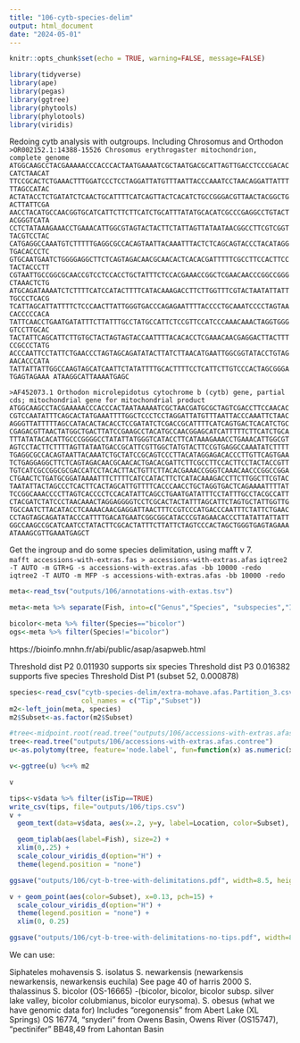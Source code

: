 ```yaml
---
title: "106-cytb-species-delim"
output: html_document
date: "2024-05-01"
---
```


```r
knitr::opts_chunk$set(echo = TRUE, warning=FALSE, message=FALSE)
```


```r
library(tidyverse)
library(ape)
library(pegas)
library(ggtree)
library(phytools)
library(phylotools)
library(viridis)
```

Redoing cytb analysis with outgroups. Including Chrosomus and Orthodon
`>OR002152.1:14388-15526 Chrosomus erythrogaster mitochondrion, complete genome
ATGGCAAGCCTACGAAAAACCCACCCACTAATGAAAATCGCTAATGACGCATTAGTTGACCTCCCGACACCATCTAACAT
TTCCGCACTCTGAAACTTTGGATCCCTCCTAGGATTATGTTTAATTACCCAAATCCTAACAGGATTATTTTTAGCCATAC
ACTATACCTCTGATATCTCAACTGCATTTTCATCAGTTACTCACATCTGCCGGGACGTTAACTACGGCTGACTTATTCGA
AACCTACATGCCAACGGTGCATCATTCTTCTTCATCTGCATTTATATGCACATCGCCCGAGGCCTGTACTACGGGTCATA
CCTCTATAAAGAAACCTGAAACATTGGCGTAGTACTACTTCTATTAGTTATAATAACGGCCTTCGTCGGTTACGTCCTAC
CATGAGGCCAAATGTCTTTTTGAGGCGCCACAGTAATTACAAATTTACTCTCAGCAGTACCCTACATAGGTGACACCCTC
GTGCAATGAATCTGGGGAGGCTTCTCAGTAGACAACGCAACACTCACACGATTTTTCGCCTTCCACTTCCTACTACCCTT
CGTAATTGCCGGCGCAACCGTCCTCCACCTGCTATTTCTCCACGAAACCGGCTCGAACAACCCGGCCGGGCTAAACTCTG
ATGCAGATAAAATCTCTTTTCATCCATACTTTTCATACAAAGACCTTCTTGGTTTCGTACTAATATTATTTGCCCTCACG
TCATTAGCATTATTTTCTCCCAACTTATTGGGTGACCCAGAGAATTTTACCCCTGCAAATCCCCTAGTAACACCCCCACA
TATTCAACCTGAATGATATTTCTTATTTGCCTATGCCATTCTCCGTTCCATCCCAAACAAACTAGGTGGGGTCCTTGCAC
TACTATTCAGCATTCTTGTGCTACTAGTAGTACCAATTTTACACACCTCGAAACAACGAGGACTTACTTTCCGCCCTATG
ACCCAATTCCTATTCTGAACCCTAGTAGCAGATATACTTATCTTAACATGAATTGGCGGTATACCTGTAGAACACCCATA
TATTATTATTGGCCAAGTAGCATCAATTCTATATTTTGCACTTTTCCTCATTCTTGTCCCACTAGCGGGATGAGTAGAAA
ATAAGGCATTAAAATGAGC`

`>AF452073.1 Orthodon microlepidotus cytochrome b (cytb) gene, partial cds; mitochondrial gene for mitochondrial product
ATGGCAAGCCTACGAAAAACCCACCCACTAATAAAAATCGCTAACGATGCGCTAGTCGACCTTCCAACAC
CGTCCAATATTTCAGCACTATGAAATTTTGGCTCCCTCCTAGGATTATGTTTAATTACCCAAATTCTAAC
AGGGTTATTTTTAGCCATACACTACACCTCCGATATCTCGACCGCATTTTCATCAGTGACTCACATCTGC
CGAGACGTTAACTATGGCTGACTTATCCGAAGCCTACATGCCAACGGAGCATCATTTTTCTTCATCTGCA
TTTATATACACATTGCCCGGGGCCTATATTATGGGTCATACCTTCATAAAGAAACCTGAAACATTGGCGT
AGTCCTACTTCTTTTAGTTATAATGACCGCATTCGTTGGCTATGTACTTCCGTGAGGCCAAATATCTTTT
TGAGGCGCCACAGTAATTACAAATCTGCTATCCGCAGTCCCTTACATAGGAGACACCCTTGTTCAGTGAA
TCTGAGGAGGCTTCTCAGTAGACAACGCAACACTGACACGATTCTTCGCCTTCCACTTCCTACTACCGTT
TGTCATCGCCGGCGCGACCATCCTACACTTACTGTTCTTACACGAAACCGGGTCAAACAACCCGGCCGGA
CTGAACTCTGATGCGGATAAAATTTCTTTTCATCCATACTTCTCATACAAAGACCTTCTTGGCTTCGTAC
TAATATTACTAGCCCTCACTTCACTAGCATTGTTTTCACCCAACCTGCTAGGTGACTCAGAAAATTTTAT
TCCGGCAAACCCCTTAGTCACCCCTCCACATATTCAGCCTGAATGATATTTCCTATTTGCCTACGCCATT
CTACGATCTATCCCTAACAAACTAGGAGGGGTCCTCGCACTACTATTTAGCATTCTAGTGCTATTGGTTG
TGCCAATCTTACATACCTCAAAACAACGAGGATTAACTTTCCGTCCCATGACCCAATTTCTATTCTGAAC
CCTAGTAGCAGATATACCCATTTTGACATGAATCGGCGGCATACCCGTAGAACACCCTTATATTATTATT
GGCCAAGCCGCATCAATCCTATACTTCGCACTATTTCTTATTCTAGTCCCACTAGCTGGGTGAGTAGAAA
ATAAAGCGTTGAAATGAGCT`


Get the ingroup and do some species delimitation, using mafft v 7.  
`mafft accessions-with-extras.fas > accessions-with-extras.afas`
`iqtree2 -T AUTO -m GTR+G -s accessions-with-extras.afas -bb 10000 -redo`
`iqtree2 -T AUTO -m MFP -s accessions-with-extras.afas -bb 10000 -redo`

```r
meta<-read_tsv("outputs/106/annotations-with-extas.tsv")

meta<-meta %>% separate(Fish, into=c("Genus","Species", "subspecies","ID"), remove = FALSE)

bicolor<-meta %>% filter(Species=="bicolor")
ogs<-meta %>% filter(Species!="bicolor")
```


https://bioinfo.mnhn.fr/abi/public/asap/asapweb.html

Threshold dist P2 0.011930 supports six species
Threshold dist P3 0.016382 supports five species
Threshold Dist P1 (subset 52, 0.000878)
```r
species<-read_csv("cytb-species-delim/extra-mohave.afas.Partition_3.csv",
                  col_names = c("Tip","Subset"))
m2<-left_join(meta, species)
m2$Subset<-as.factor(m2$Subset)
```

```r
#tree<-midpoint.root(read.tree("outputs/106/accessions-with-extras.afas.contree"))
tree<-read.tree("outputs/106/accessions-with-extras.afas.contree")
u<-as.polytomy(tree, feature='node.label', fun=function(x) as.numeric(x) < 25)

v<-ggtree(u) %<+% m2 

v 
```

```r
tips<-v$data %>% filter(isTip==TRUE)
write_csv(tips, file="outputs/106/tips.csv")
v + 
  geom_text(data=v$data, aes(x=.2, y=y, label=Location, color=Subset), size=2) +

  geom_tiplab(aes(label=Fish), size=2) +
  xlim(0,.25) +
  scale_colour_viridis_d(option="H") +
  theme(legend.position = "none")

ggsave("outputs/106/cyt-b-tree-with-delimitations.pdf", width=8.5, height=11)
```
```r
v + geom_point(aes(color=Subset), x=0.13, pch=15) +
  scale_colour_viridis_d(option="H") +
  theme(legend.position = "none") +
  xlim(0, 0.25)

ggsave("outputs/106/cyt-b-tree-with-delimitations-no-tips.pdf", width=8.5, height=8)

```


We can use:

Siphateles mohavensis
S. isolatus
S. newarkensis (newarkensis newarkensis, newarkensis euchila)
See page 40 of harris 2000
S. thalassinus
S. bicolor (OS-16665) -(bicolor, bicolor, bicolor subsp. silver lake valley,  bicolor colubmianus, bicolor eurysoma).
S. obesus (what we have genomic data for)
  Includes "oregonensis" from Abert Lake (XL Springs) OS 16774, "snyderi" from Owens Basin, Owens River (OS15747), "pectinifer" BB48,49 from Lahontan Basin
